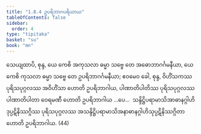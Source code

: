 ```yaml
---
title: "1.8.4 ဥပရိဘာဂပရိယာယ"
tableOfContents: false
sidebar:
  order: 4
type: "tipitaka"
basket: "su"
book: "mn"
---
```



<DynamicBreadcrumb />

<Division number="86" book="mn" e="ch" v="24" p="170">

<Paragraph number="251" book="mn">
သေယျထာပိ, စုန္ဒ, ယေ ကေစိ အကုသလာ ဓမ္မာ သဗ္ဗေ တေ အဓောဘာဂင်္ဂမနီယာ, ယေ ကေစိ ကုသလာ ဓမ္မာ သဗ္ဗေ တေ ဥပရိဘာဂင်္ဂမနီယာ; ဧဝမေဝ ခေါ, စုန္ဒ, ဝိဟိံသကဿ ပုရိသပုဂ္ဂလဿ အဝိဟိံသာ ဟောတိ ဥပရိဘာဂါယ, ပါဏာတိပါတိဿ ပုရိသပုဂ္ဂလဿ ပါဏာတိပါတာ ဝေရမဏီ ဟောတိ ဥပရိဘာဂါယ …ပေ…  သန္ဒိဋ္ဌိပရာမာသိအာဓာနဂ္ဂါဟိဒုပ္ပဋိနိဿဂ္ဂိဿ ပုရိသပုဂ္ဂလဿ အသန္ဒိဋ္ဌိပရာမာသိအနာဓာနဂ္ဂါဟိသုပ္ပဋိနိဿဂ္ဂိတာ ဟောတိ ဥပရိဘာဂါယ. (44)
</Paragraph>
</Division>